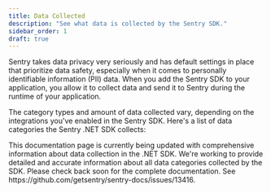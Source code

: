 ```yaml
---
title: Data Collected
description: "See what data is collected by the Sentry SDK."
sidebar_order: 1
draft: true
---
```


Sentry takes data privacy very seriously and has default settings in place that prioritize data safety, especially when it comes to personally identifiable information (PII) data. When you add the Sentry SDK to your application, you allow it to collect data and send it to Sentry during the runtime of your application.

The category types and amount of data collected vary, depending on the integrations you've enabled in the Sentry SDK. Here's a list of data categories the Sentry .NET SDK collects:

<Alert level="warning" title="Draft">
This documentation page is currently being updated with comprehensive information about data collection in the .NET SDK. We're working to provide detailed and accurate information about all data categories collected by the SDK. Please check back soon for the complete documentation.
See https://github.com/getsentry/sentry-docs/issues/13416.
</Alert>
